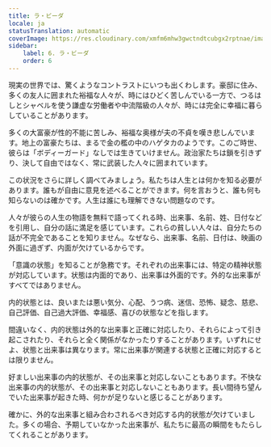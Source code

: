 ```yaml
---
title: ラ・ビーダ
locale: ja
statusTranslation: automatic
coverImage: https://res.cloudinary.com/xmfm6mhw3gwctndtcubgx2rptnae/image/upload/v1740468922/small_cover_tratado_de_psicologia_revolucionaria_a4c0dca4e0.webp
sidebar:
    label: 6. ラ・ビーダ
    order: 6
---
```

現実の世界では、驚くようなコントラストにいつも出くわします。豪邸に住み、多くの友人に囲まれた裕福な人々が、時にはひどく苦しんでいる一方で、つるはしとシャベルを使う謙虚な労働者や中流階級の人々が、時には完全に幸福に暮らしていることがあります。

多くの大富豪が性的不能に苦しみ、裕福な奥様が夫の不貞を嘆き悲しんでいます。地上の富豪たちは、まるで金の檻の中のハゲタカのようです。このご時世、彼らは「ボディーガード」なしでは生きていけません。政治家たちは鎖を引きずり、決して自由ではなく、常に武装した人々に囲まれています。

この状況をさらに詳しく調べてみましょう。私たちは人生とは何かを知る必要があります。誰もが自由に意見を述べることができます。何を言おうと、誰も何も知らないのは確かです。人生は誰にも理解できない問題なのです。

人々が彼らの人生の物語を無料で語ってくれる時、出来事、名前、姓、日付などを引用し、自分の話に満足を感じています。これらの貧しい人々は、自分たちの話が不完全であることを知りません。なぜなら、出来事、名前、日付は、映画の外面に過ぎず、内面が欠けているからです。

「意識の状態」を知ることが急務です。それぞれの出来事には、特定の精神状態が対応しています。状態は内面的であり、出来事は外面的です。外的な出来事がすべてではありません。

内的状態とは、良いまたは悪い気分、心配、うつ病、迷信、恐怖、疑念、慈悲、自己評価、自己過大評価、幸福感、喜びの状態などを指します。

間違いなく、内的状態は外的な出来事と正確に対応したり、それらによって引き起こされたり、それらと全く関係がなかったりすることがあります。いずれにせよ、状態と出来事は異なります。常に出来事が関連する状態と正確に対応するとは限りません。

好ましい出来事の内的状態が、その出来事と対応しないこともあります。不快な出来事の内的状態が、その出来事と対応しないこともあります。長い間待ち望んでいた出来事が起きた時、何かが足りないと感じることがあります。

確かに、外的な出来事と組み合わされるべき対応する内的状態が欠けていました。多くの場合、予期していなかった出来事が、私たちに最高の瞬間をもたらしてくれることがあります。

